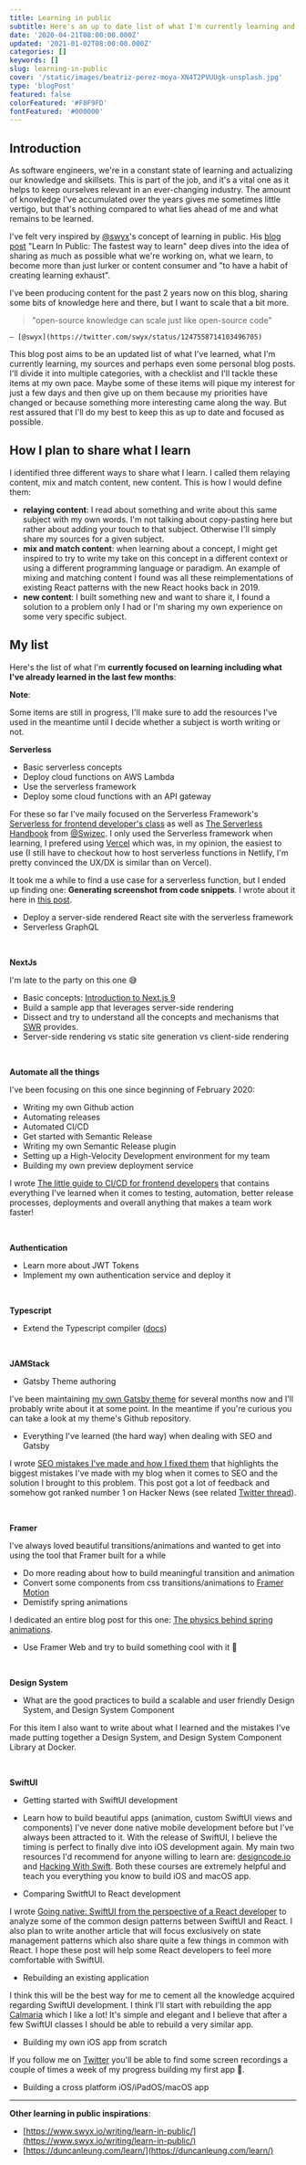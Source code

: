 ```yaml
---
title: Learning in public
subtitle: Here's an up to date list of what I'm currently learning and what I plan to learn.
date: '2020-04-21T08:00:00.000Z'
updated: '2021-01-02T08:00:00.000Z'
categories: []
keywords: []
slug: learning-in-public
cover: '/static/images/beatriz-perez-moya-XN4T2PVUUgk-unsplash.jpg'
type: 'blogPost'
featured: false
colorFeatured: '#F8F9FD'
fontFeatured: '#000000'
---
```


## Introduction

As software engineers, we're in a constant state of learning and actualizing our knowledge and skillsets. This is part of the job, and it's a vital one as it helps to keep ourselves relevant in an ever-changing industry.
The amount of knowledge I've accumulated over the years gives me sometimes little vertigo, but that's nothing compared to what lies ahead of me and what remains to be learned.

I've felt very inspired by [@swyx](https://twitter.com/swyx)'s concept of learning in public. His [blog post](https://www.swyx.io/writing/learn-in-public/) "Learn In Public: The fastest way to learn" deep dives into the idea of sharing as much as possible what we're working on, what we learn, to become more than just lurker or content consumer and "to have a habit of creating learning exhaust".

I've been producing content for the past 2 years now on this blog, sharing some bits of knowledge here and there, but I want to scale that a bit more.

> "open-source knowledge can scale just like open-source code"

    — [@swyx](https://twitter.com/swyx/status/1247558714103496705)

This blog post aims to be an updated list of what I've learned, what I'm currently learning, my sources and perhaps even some personal blog posts.
I'll divide it into multiple categories, with a checklist and I'll tackle these items at my own pace. Maybe some of these items will pique my interest for just a few days and then give up on them because my priorities have changed or because something more interesting came along the way. But rest assured that I'll do my best to keep this as up to date and focused as possible.

## How I plan to share what I learn

I identified three different ways to share what I learn. I called them relaying content, mix and match content, new content. This is how I would define them:

- **relaying content**: I read about something and write about this same subject with my own words. I'm not talking about copy-pasting here but rather about adding your touch to that subject. Otherwise I'll simply share my sources for a given subject.
- **mix and match content**: when learning about a concept, I might get inspired to try to write my take on this concept in a different context or using a different programming language or paradigm. An example of mixing and matching content I found was all these reimplementations of existing React patterns with the new React hooks back in 2019.
- **new content**: I built something new and want to share it, I found a solution to a problem only I had or I'm sharing my own experience on some very specific subject.

## My list

Here's the list of what I'm **currently focused on learning including what I've already learned in the last few months**:

<Callout variant="info">

**Note**:

Some items are still in progress, I'll make sure to add the resources I've used in the meantime until I decide whether a subject is worth writing or not.

</Callout>

**Serverless**

- Basic serverless concepts <Pill color="#34C559" text="Done"/>
- Deploy cloud functions on AWS Lambda <Pill color="#34C559" text="Done"/>
- Use the serverless framework <Pill color="#34C559" text="Done"/>
- Deploy some cloud functions with an API gateway <Pill color="#34C559" text="Done"/>

For these so far I've maily focused on the Serverless Framework's [Serverless for frontend developer's class](https://serverless.com/learn/courses/serverless-for-frontend-developers/) as well as [The Serverless Handbook](https://serverlesshandbook.dev/) from [@Swizec](https://twitter.com/Swizec).
I only used the Serverless framework when learning, I prefered using [Vercel](https://vercel.com) which was, in my opinion, the easiest to use (I still have to checkout how to host serverless functions in Netlify, I'm pretty convinced the UX/DX is similar than on Vercel).

It took me a while to find a use case for a serverless function, but I ended up finding one: **Generating screenshot from code snippets**. I wrote about it here in [this post](/posts/creating-beautiful-screenshots-source-code-with-serverless-function).

- Deploy a server-side rendered React site with the serverless framework
- Serverless GraphQL

<br />

**NextJs**

I'm late to the party on this one 😅

- Basic concepts: [Introduction to Next.js 9](https://egghead.io/playlists/introduction-to-next-js-9-9c01) <Pill color="#34C559" text="Done"/>
- Build a sample app that leverages server-side rendering
- Dissect and try to understand all the concepts and mechanisms that [SWR](https://swr.now.sh/) provides.
- Server-side rendering vs static site generation vs client-side rendering <Pill color="#34C559" text="Done"/>

<br />

**Automate all the things**

I've been focusing on this one since beginning of February 2020:

- Writing my own Github action <Pill color="#34C559" text="Done"/>
- Automating releases <Pill color="#34C559" text="Done"/>
- Automated CI/CD <Pill color="#34C559" text="Done"/>
- Get started with Semantic Release <Pill color="#34C559" text="Done"/>
- Writing my own Semantic Release plugin <Pill color="#34C559" text="Done"/>
- Setting up a High-Velocity Development environment for my team <Pill color="#34C559" text="Done"/>
- Building my own preview deployment service <Pill color="#34C559" text="Done"/>

I wrote [The little guide to CI/CD for frontend developers](/posts/guide-to-cicd-for-frontend-developers/) that contains everything I've learned when it comes to testing, automation, better release processes, deployments and overall anything that makes a team work faster!

<br />

**Authentication**

- Learn more about JWT Tokens
- Implement my own authentication service and deploy it

<br />

**Typescript**

- Extend the Typescript compiler ([docs](https://github.com/microsoft/TypeScript/wiki/Using-the-Compiler-API))

<br />

**JAMStack**

- Gatsby Theme authoring <Pill color="#34C559" text="Done"/>

I've been maintaining [my own Gatsby theme](https://github.com/MaximeHeckel/gatsby-theme-maximeheckel) for several months now and I'll probably write about it at some point. In the meantime if you're curious you can take a look at my theme's Github repository.

- Everything I've learned (the hard way) when dealing with SEO and Gatsby <Pill color="#34C559" text="Done"/>

I wrote [SEO mistakes I've made and how I fixed them](/posts/seo-mistakes-i-have-made-and-how-i-fixed-them/) that highlights the biggest mistakes I've made with my blog when it comes to SEO and the solution I brought to this problem. This post got a lot of feedback and somehow got ranked number 1 on Hacker News (see related [Twitter thread](https://twitter.com/MaximeHeckel/status/1316409998327664640)).

<br />

**Framer**

I've always loved beautiful transitions/animations and wanted to get into using the tool that Framer built for a while

- Do more reading about how to build meaningful transition and animation
- Convert some components from css transitions/animations to [Framer Motion](https://www.framer.com/motion/) <Pill color="#34C559" text="Done"/>
- Demistify spring animations <Pill color="#34C559" text="Done"/>

I dedicated an entire blog post for this one: [The physics behind spring animations](/posts/the-physics-behind-spring-animations).

- Use Framer Web and try to build something cool with it 🤘

<br />

**Design System**

- What are the good practices to build a scalable and user friendly Design System, and Design System Component

For this item I also want to write about what I learned and the mistakes I've made putting together a Design System, and Design System Component Library at Docker.

<br />

**SwiftUI**

- Getting started with SwiftUI development <Pill color="#34C559" text="Done"/>
- Learn how to build beautiful apps (animation, custom SwiftUI views and components) <Pill color="#FF9502" text="In Progress"/>
  I've never done native mobile development before but I've always been attracted to it. With the release of SwiftUI, I believe the timing is perfect to finally dive into iOS development again.
  My main two resources I'd recommend for anyone willing to learn are: [designcode.io](https://designcode.io/swiftui?promo=learnswiftui) and [Hacking With Swift](https://www.hackingwithswift.com/). Both these courses are extremely helpful and teach you everything you know to build iOS and macOS app.

- Comparing SwitftUI to React development <Pill color="#34C559" text="Done"/>

I wrote [Going native: SwiftUI from the perspective of a React developer](/posts/swiftui-as-react-developer/) to analyze some of the common design patterns between SwiftUI and React. I also plan to write another article that will focus exclusively on state management patterns which also share quite a few things in common with React. I hope these post will help some React developers to feel more comfortable with SwiftUI.

- Rebuilding an existing application

I think this will be the best way for me to cement all the knowledge acquired regarding SwiftUI development. I think I'll start with rebuilding the app [Calmaria](https://calmaria.app/) which I like a lot! It's simple and elegant and I believe that after a few SwiftUI classes I should be able to rebuild a very similar app.

- Building my own iOS app from scratch <Pill color="#FF9502" text="In Progress"/>

If you follow me on [Twitter](https://twitter.com/MaximeHeckel) you'll be able to find some screen recordings a couple of times a week of my progress building my first app 🤘.

- Building a cross platform iOS/iPadOS/macOS app

<hr />

**Other learning in public inspirations**:

- [https://www.swyx.io/writing/learn-in-public/](https://www.swyx.io/writing/learn-in-public/)
- [https://duncanleung.com/learn/](https://duncanleung.com/learn/)
